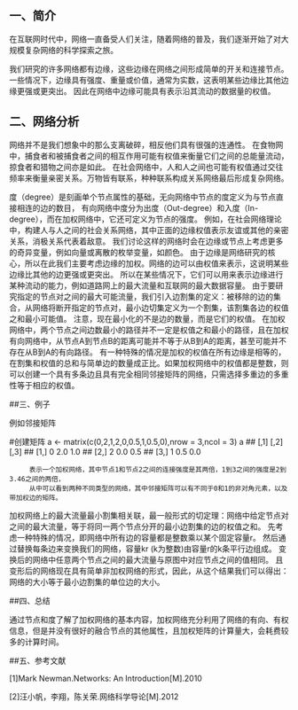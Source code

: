 ## 一、简介

  在互联网时代中，网络一直备受人们关注，随着网络的普及，我们逐渐开始了对大规模复杂网络的科学探索之旅。
  
  我们研究的许多网络都有边缘，这些边缘在网络之间形成简单的开关和连接节点。一些情况下，边缘具有强度、重量或价值，通常为实数，这表明某些边缘比其他边缘更强或更突出。
  因此在网络中边缘可能具有表示沿其流动的数据量的权值。

## 二、网络分析
  
  网络并不是我们想象中的那么支离破碎，相反他们具有很强的连通性。
在食物网中，捕食者和被捕食者之间的相互作用可能有权值来衡量它们之间的总能量流动，掠食者和猎物之间亦是如此。
在社会网络中，人和人之间也可能有权值通过交往频率来衡量亲密关系。万物皆有联系，种种联系构成关系网络最后形成复杂网络。

  度（degree）是刻画单个节点属性的基础，无向网络中节点的度定义为与节点直接相连的边的数目，
  有向网络中度分为出度（Out-degree）和入度（In-degree），而在加权网络中，它还可定义为节点的强度。
  例如，在社会网络理论中，构建人与人之间的社会关系网络，其中正面的边缘权值表示友谊或其他的亲密关系，消极关系代表着敌意。
  我们讨论这样的网络时会在边缘或节点上考虑更多的奇异变量，例如向量或离散的枚举变量，如颜色。
  由于边缘是网络研究的核心，所以在此我们主要考虑边缘的加权。网络的边可以由权值来表示，这说明某些边缘比其他的边更强或更突出。
  所以在某些情况下，它们可以用来表示边缘进行某种流动的能力，例如道路网上的最大流量和互联网的最大数据容量。
  由于要研究指定的节点对之间的最大可能流量，我们引入边割集的定义：被移除的边的集合，从网络将断开指定的节点对，最小边切集定义为一个割集，该割集各边的权值之和最小可能值。
  注意，现在最小化的不是边的数量，而是它们的权值。
  在加权网络中，两个节点之间边数最小的路径并不一定是权值之和最小的路径，且在加权有向网络中，从节点A到节点B的距离可能并不等于从B到A的距离，甚至可能并不存在从B到A的有向路径。
  有一种特殊的情况是加权的权值在所有边缘是相等的，在割集和权值的总和与简单边的数量成正比。如果加权网络中的权值都是整数，则可以创建一个具有多条边且具有完全相同邻接矩阵的网络，只需选择多重边的多重性等于相应的权值。
  
  
  
##三、例子

例如邻接矩阵   

#创建矩阵
a <- matrix(c(0,2,1,2,0,0.5,1,0.5,0),nrow = 3,ncol = 3) 
a
##      [,1] [,2] [,3]
## [1,]    0  2.0  1.0
## [2,]    2  0.0  0.5
## [3,]    1  0.5  0.0

         表示一个加权网络，其中节点1和节点2之间的连接强度是其两倍，1到3之间的强度是2到3.46之间的两倍，
         从中可以看到两种不同类型的网络，其中邻接矩阵可以有不同于0和1的非对角元素，以及带加权边的矩阵。


加权网络上的最大流量最小割集相关联，最一般形式的切定理：网络中给定节点对之间的最大流量，等于将同一两个节点分开的最小边割集的边的权值之和。
先考虑一种特殊的情况，即网络中所有边的容量都是整数乘以某个固定容量r。
然后通过替换每条边来变换我们的网络，容量kr (k为整数)由容量r的k条平行边组成。 
变换后的网络中任意两个节点之间的最大流量与原图中对应节点之间的值相同。
且变形后的网络现在具有简单非加权网络的形式，因此，从这个结果我们可以得出：网络的大小等于最小边割集的单位边的大小。  


##四、总结

通过节点和度了解了加权网络的基本内容，加权网络充分利用了网络的有向、有权信息，但是并没有很好的融合节点的其他属性，且加权矩阵的计算量大，会耗费较多的计算时间。

##五、参考文献

[1]Mark Newman.Networks: An Introduction[M].2010

[2]汪小帆，李翔，陈关荣.网络科学导论[M].2012
